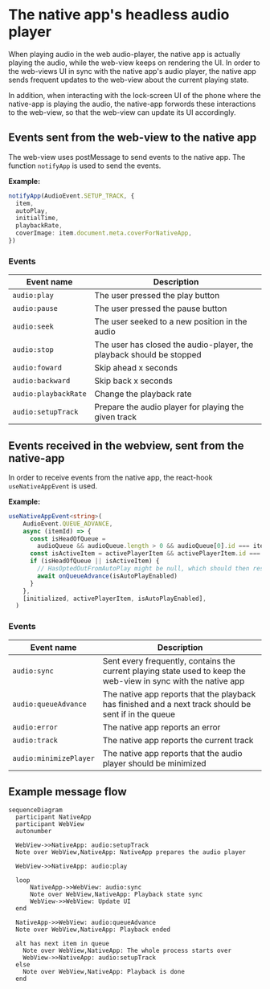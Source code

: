 
# The native app's headless audio player

When playing audio in the web audio-player, the native app is actually playing the audio,
while the web-view keeps on rendering the UI.
In order to the web-views UI in sync with the native app's audio player, the native app
sends frequent updates to the web-view about the current playing state.

In addition, when interacting with the lock-screen UI of the phone where the native-app is playing the audio,
the native-app forwords these interactions to the web-view, so that the web-view can update its UI accordingly.


## Events sent from the web-view to the native app

The web-view uses postMessage to send events to the native app.
The function `notifyApp` is used to send the events.

**Example:**

```ts
notifyApp(AudioEvent.SETUP_TRACK, {
  item,
  autoPlay,
  initialTime,
  playbackRate,
  coverImage: item.document.meta.coverForNativeApp,
})
```
### Events

| Event name | Description |
| ---------- | ----------- |
| `audio:play` | The user pressed the play button |
| `audio:pause` | The user pressed the pause button |
| `audio:seek` | The user seeked to a new position in the audio |
| `audio:stop` | The user has closed the audio-player, the playback should be stopped |
| `audio:foward` | Skip ahead x seconds |
| `audio:backward` | Skip back x seconds |
| `audio:playbackRate` | Change the playback rate |
| `audio:setupTrack` | Prepare the audio player for playing the given track |




## Events received in the webview, sent from the native-app

In order to receive events from the native app, the react-hook `useNativeAppEvent` is used.

**Example:**

```ts
useNativeAppEvent<string>(
    AudioEvent.QUEUE_ADVANCE,
    async (itemId) => {
      const isHeadOfQueue =
        audioQueue && audioQueue.length > 0 && audioQueue[0].id === itemId
      const isActiveItem = activePlayerItem && activePlayerItem.id === itemId
      if (isHeadOfQueue || isActiveItem) {
        // HasOptedOutFromAutoPlay might be null, which should then result in 'true'
        await onQueueAdvance(isAutoPlayEnabled)
      }
    },
    [initialized, activePlayerItem, isAutoPlayEnabled],
  )
```
### Events

| Event name | Description |
| ---------- | ----------- |
| `audio:sync` | Sent every frequently, contains the current playing state used to keep the web-view in sync with the native app |
| `audio:queueAdvance` | The native app reports that the playback has finished and a next track should be sent if in the queue |
| `audio:error` | The native app reports an error |
| `audio:track` | The native app reports the current track |
| `audio:minimizePlayer` | The native app reports that the audio player should be minimized |

## Example message flow


```mermaid
sequenceDiagram
  participant NativeApp
  participant WebView
  autonumber

  WebView->>NativeApp: audio:setupTrack
  Note over WebView,NativeApp: NativeApp prepares the audio player

  WebView->>NativeApp: audio:play

  loop
      NativeApp->>WebView: audio:sync
      Note over WebView,NativeApp: Playback state sync
      WebView->>WebView: Update UI
  end

  NativeApp->>WebView: audio:queueAdvance
  Note over WebView,NativeApp: Playback ended

  alt has next item in queue
    Note over WebView,NativeApp: The whole process starts over
    WebView->>NativeApp: audio:setupTrack
  else
    Note over WebView,NativeApp: Playback is done
  end
  
```
